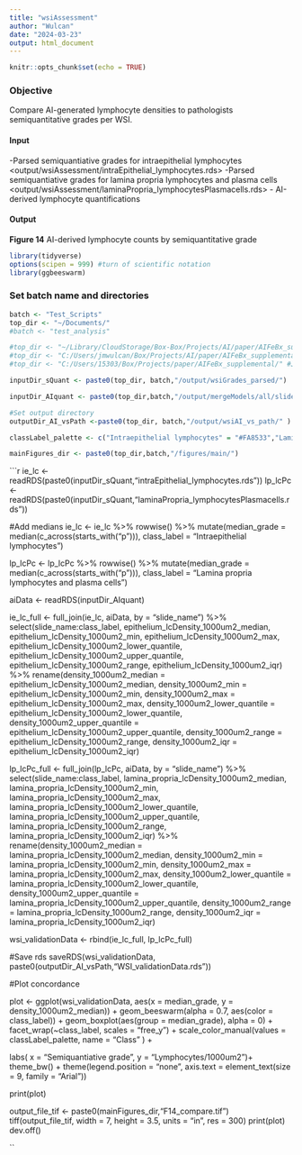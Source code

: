 ```yaml
---
title: "wsiAssessment"
author: "Wulcan"
date: "2024-03-23"
output: html_document
---
```


```r
knitr::opts_chunk$set(echo = TRUE)
```


### Objective
Compare AI-generated lymphocyte densities to pathologists semiquantitative grades per WSI.

#### Input
-Parsed semiquantiative grades for intraepithelial lymphocytes <output/wsiAssessment/intraEpithelial_lymphocytes.rds>
-Parsed semiquantiative grades for lamina propria lymphocytes and plasma cells <output/wsiAssessment/laminaPropria_lymphocytesPlasmacells.rds>
- AI-derived lymphocyte quantifications </output/mergeModels/all/slideSummary_2024-03-06.rds>

#### Output
**Figure 14** AI-derived lymphocyte counts by semiquantitative grade

```r
library(tidyverse)
options(scipen = 999) #turn of scientific notation
library(ggbeeswarm)
```

### Set batch name and directories
```r
batch <- "Test_Scripts"
top_dir <- "~/Documents/"
#batch <- "test_analysis"

#top_dir <- "~/Library/CloudStorage/Box-Box/Projects/AI/paper/AIFeBx_supplemental/" #jmwMacBook
#top_dir <- "C:/Users/jmwulcan/Box/Projects/AI/paper/AIFeBx_supplemental/" #jmwDell
#top_dir <- "C:/Users/15303/Box/Projects/paper/AIFeBx_supplemental/" #JMW lenovo

inputDir_sQuant <- paste0(top_dir, batch,"/output/wsiGrades_parsed/")

inputDir_AIquant <- paste0(top_dir,batch,"/output/mergeModels/all/slideSummary_2024-03-06.rds")

#Set output directory 
outputDir_AI_vsPath <-paste0(top_dir, batch,"/output/wsiAI_vs_path/" )

classLabel_palette <- c("Intraepithelial lymphocytes" = "#FA8533","Lamina propria lymphocytes and plasma cells" =  "#3282Bd")

mainFigures_dir <- paste0(top_dir,batch,"/figures/main/")  
```


```r
ie_lc <- readRDS(paste0(inputDir_sQuant,"intraEpithelial_lymphocytes.rds"))
lp_lcPc <- readRDS(paste0(inputDir_sQuant,"laminaPropria_lymphocytesPlasmacells.rds"))


#Add medians
ie_lc <- ie_lc %>%
  rowwise() %>%
  mutate(median_grade = median(c_across(starts_with("p"))),
          class_label = "Intraepithelial lymphocytes")

lp_lcPc <- lp_lcPc %>%
  rowwise() %>%
  mutate(median_grade = median(c_across(starts_with("p"))),
         class_label = "Lamina propria lymphocytes and plasma cells")
      



aiData <- readRDS(inputDir_AIquant)




ie_lc_full <- full_join(ie_lc, aiData, by = "slide_name") %>%
  select(slide_name:class_label, epithelium_lcDensity_1000um2_median, epithelium_lcDensity_1000um2_min, epithelium_lcDensity_1000um2_max, epithelium_lcDensity_1000um2_lower_quantile, epithelium_lcDensity_1000um2_upper_quantile, epithelium_lcDensity_1000um2_range, epithelium_lcDensity_1000um2_iqr) %>%
  rename(density_1000um2_median = epithelium_lcDensity_1000um2_median,
         density_1000um2_min = epithelium_lcDensity_1000um2_min, 
         density_1000um2_max = epithelium_lcDensity_1000um2_max,
         density_1000um2_lower_quantile = epithelium_lcDensity_1000um2_lower_quantile,
         density_1000um2_upper_quantile = epithelium_lcDensity_1000um2_upper_quantile, 
         density_1000um2_range = epithelium_lcDensity_1000um2_range,
         density_1000um2_iqr = epithelium_lcDensity_1000um2_iqr)

lp_lcPc_full <- full_join(lp_lcPc, aiData, by = "slide_name") %>%
  select(slide_name:class_label, lamina_propria_lcDensity_1000um2_median, lamina_propria_lcDensity_1000um2_min, lamina_propria_lcDensity_1000um2_max, lamina_propria_lcDensity_1000um2_lower_quantile, lamina_propria_lcDensity_1000um2_upper_quantile, lamina_propria_lcDensity_1000um2_range, lamina_propria_lcDensity_1000um2_iqr) %>%
  rename(density_1000um2_median = lamina_propria_lcDensity_1000um2_median,
         density_1000um2_min = lamina_propria_lcDensity_1000um2_min, 
         density_1000um2_max = lamina_propria_lcDensity_1000um2_max,
         density_1000um2_lower_quantile = lamina_propria_lcDensity_1000um2_lower_quantile,
         density_1000um2_upper_quantile = lamina_propria_lcDensity_1000um2_upper_quantile, 
         density_1000um2_range = lamina_propria_lcDensity_1000um2_range,
         density_1000um2_iqr = lamina_propria_lcDensity_1000um2_iqr)


wsi_validationData <- rbind(ie_lc_full, lp_lcPc_full) 

#Save rds 
saveRDS(wsi_validationData, paste0(outputDir_AI_vsPath,"WSI_validationData.rds"))


#Plot concordance

plot <- ggplot(wsi_validationData, aes(x = median_grade, y = density_1000um2_median)) +
  geom_beeswarm(alpha = 0.7, aes(color = class_label)) +
  geom_boxplot(aes(group = median_grade), alpha = 0) +
  facet_wrap(~class_label, scales = "free_y") +
  scale_color_manual(values = classLabel_palette, name = "Class" ) +

 
  labs(
       x = "Semiquantiative grade",
       y = "Lymphocytes/1000um2")+
  theme_bw() +
  theme(legend.position = "none", 
        axis.text = element_text(size = 9, family = "Arial")) 
  
print(plot)

output_file_tif <- paste0(mainFigures_dir,"F14_compare.tif")
tiff(output_file_tif, width = 7, height = 3.5, units = "in", res = 300)
print(plot)
dev.off()


``